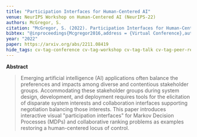 ```yaml
---
title: "Participation Interfaces for Human-Centered AI"
venue: NeurIPS Workshop on Human-Centered AI (NeurIPS-22)
authors: McGregor, S.
citation: "McGregor, S. (2022). Participation Interfaces for Human-Centered AI. In Proceedings of the NeurIPS Workshop on Human-Centered AI (NeurIPS-22). Virtual Conference."
bibtex: "@inproceedings{Mcgregor2016,address = {Virtual Conference},author = {McGregor, S.}, booktitle = {Proceedings of the NeurIPS Workshop on Human-Centered AI},title = {{Participation Interfaces for Human-Centered AI}},year = {2022}}"
year: "2022"
paper: https://arxiv.org/abs/2211.08419
hide_tags: cv-tag-conference cv-tag-workshop cv-tag-talk cv-tag-peer-reviewed cv-tag-ml cv-tag-application cv-tag-compsust
---
```

**Abstract**

> Emerging artificial intelligence (AI) applications often balance the preferences and impacts among diverse and contentious stakeholder groups. Accommodating these stakeholder groups during system design, development, and deployment requires tools for the elicitation of disparate system interests and collaboration interfaces supporting negotiation balancing those interests. This paper introduces interactive visual \"participation interfaces\" for Markov Decision Processes (MDPs) and collaborative ranking problems as examples restoring a human-centered locus of control.
